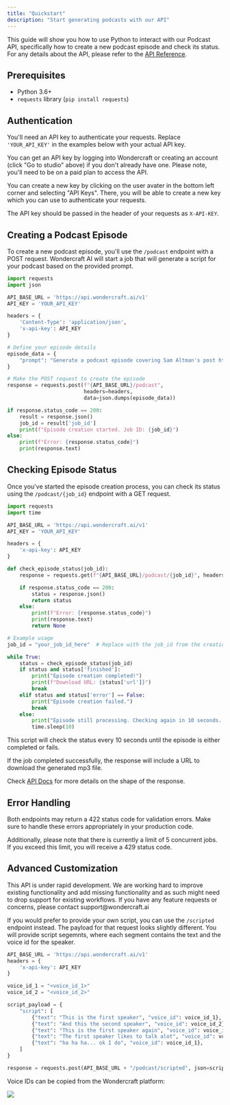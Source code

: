 ```yaml
---
title: "Quickstart"
description: "Start generating podcasts with our API"
---
```


This guide will show you how to use Python to interact with our Podcast API, specifically how to create a new podcast episode and check its status.
For any details about the API, please refer to the [API Reference](/api-reference).

## Prerequisites

- Python 3.6+
- `requests` library (`pip install requests`)

## Authentication

You'll need an API key to authenticate your requests. Replace `'YOUR_API_KEY'` in the examples below with your actual API key.

You can get an API key by logging into Wondercraft or creating an account (click "Go to studio" above) if you don't already have one.
Please note, you'll need to be on a paid plan to access the API.

You can create a new key by clicking on the user avater in the bottom left corner and selecting "API Keys". There, you will be able to create a new key which you can use to authenticate your requests.

The API key should be passed in the header of your requests as `X-API-KEY`.

## Creating a Podcast Episode

To create a new podcast episode, you'll use the `/podcast` endpoint with a POST request.
Wondercraft AI will start a job that will generate a script for your podcast based on the provided prompt.

```python
import requests
import json

API_BASE_URL = 'https://api.wondercraft.ai/v1'
API_KEY = 'YOUR_API_KEY'

headers = {
    'Content-Type': 'application/json',
    'x-api-key': API_KEY
}

# Define your episode details
episode_data = {
    "prompt": "Generate a podcast episode covering Sam Altman's post https://ia.samaltman.com/"
}

# Make the POST request to create the episode
response = requests.post(f"{API_BASE_URL}/podcast",
                         headers=headers,
                         data=json.dumps(episode_data))

if response.status_code == 200:
    result = response.json()
    job_id = result['job_id']
    print(f"Episode creation started. Job ID: {job_id}")
else:
    print(f"Error: {response.status_code}")
    print(response.text)
```

## Checking Episode Status

Once you've started the episode creation process, you can check its status using the `/podcast/{job_id}` endpoint with a GET request.

```python
import requests
import time

API_BASE_URL = 'https://api.wondercraft.ai/v1'
API_KEY = 'YOUR_API_KEY'

headers = {
    'x-api-key': API_KEY
}

def check_episode_status(job_id):
    response = requests.get(f"{API_BASE_URL}/podcast/{job_id}", headers=headers)

    if response.status_code == 200:
        status = response.json()
        return status
    else:
        print(f"Error: {response.status_code}")
        print(response.text)
        return None

# Example usage
job_id = "your_job_id_here"  # Replace with the job_id from the creation response

while True:
    status = check_episode_status(job_id)
    if status and status['finished']:
        print("Episode creation completed!")
        print(f"Download URL: {status['url']}")
        break
    elif status and status['error'] == False:
        print("Episode creation failed.")
        break
    else:
        print("Episode still processing. Checking again in 10 seconds...")
        time.sleep(10)
```

This script will check the status every 10 seconds until the episode is either completed or fails.

If the job completed successfully, the response will include a URL to download the generated mp3 file.

Check [API Docs](/api-reference/endpoint/get_job_status) for more details on the shape of the response.

## Error Handling

Both endpoints may return a 422 status code for validation errors. Make sure to handle these errors appropriately in your production code.

Additionally, please note that there is currently a limit of 5 concurrent jobs. If you exceed this limit, you will receive a 429 status code.

## Advanced Customization

<Warning>
  This API is under rapid development. We are working hard to improve existing
  functionality and add missing functionality and as such might need to drop
  support for existing workflows. If you have any feature requests or concerns,
  please contact support@wondercraft.ai
</Warning>

If you would prefer to provide your own script, you can use the `/scripted` endpoint instead. The payload for that request
looks slightly different. You will provide script segemnts, where each segment contains the text and the voice id for the
speaker.

```python
API_BASE_URL = 'https://api.wondercraft.ai/v1'
headers = {
    'x-api-key': API_KEY
}

voice_id_1 = "<voice_id_1>"
voice_id_2 = "<voice_id_2>"

script_payload = {
    "script": [
        {"text": "This is the first speaker", "voice_id": voice_id_1},
        {"text": "And this the second speaker", "voice_id": voice_id_2},
        {"text": "This is the first speaker again", "voice_id": voice_id_1},
        {"text": "The first speaker likes to talk alot", "voice_id": voice_id_2},
        {"text": "ha ha ha... ok I do", "voice_id": voice_id_1},
    ]
}

response = requests.post(API_BASE_URL + "/podcast/scripted", json=script_payload, headers=headers)
```

Voice IDs can be copied from the Wondercraft platform:

<Frame>
  <img src="/images/copy_voice_id.png" style={{ borderRadius: "0.5rem" }} />
</Frame>

